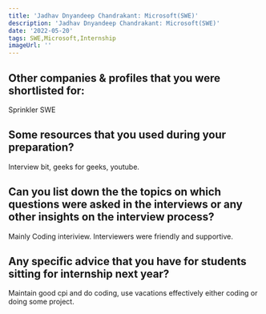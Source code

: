 ```yaml
---
title: 'Jadhav Dnyandeep Chandrakant: Microsoft(SWE)'
description: 'Jadhav Dnyandeep Chandrakant: Microsoft(SWE)'
date: '2022-05-20'
tags: SWE,Microsoft,Internship
imageUrl: ''
---
```


## Other companies & profiles that you were shortlisted for:
Sprinkler SWE

## Some resources that you used during your preparation?
Interview bit, geeks for geeks, youtube. 

## Can you list down the the topics on which questions were asked in the interviews or any other insights on the interview process?
Mainly Coding interiview. Interviewers were friendly and supportive. 

## Any specific advice that you have for students sitting for internship next year?
Maintain good cpi and do coding, use vacations effectively either coding or doing some project. 

